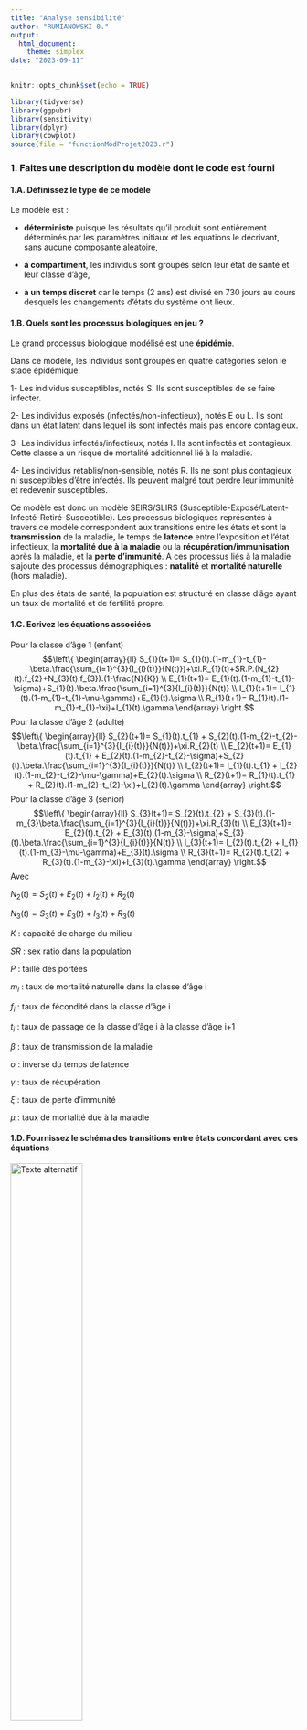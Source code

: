 ```yaml
---
title: "Analyse sensibilité"
author: "RUMIANOWSKI 0."
output: 
  html_document:
    theme: simplex
date: "2023-09-11"
---
```


```r
knitr::opts_chunk$set(echo = TRUE)
```

```r
library(tidyverse)
library(ggpubr)
library(sensitivity)
library(dplyr)
library(cowplot)
source(file = "functionModProjet2023.r")
```


### 1. Faites une description du modèle dont le code est fourni

#### 1.A. Définissez le type de ce modèle
  
   Le modèle est :
   
  - **déterministe** puisque les résultats qu'il produit sont entièrement déterminés par les paramètres initiaux et les équations le décrivant, sans aucune composante aléatoire,
  
  - **à compartiment**, les individus sont groupés selon leur état de santé et leur classe d'âge,
  
  - **à un temps discret** car le temps (2 ans) est divisé en 730 jours au cours desquels les changements d'états du système ont lieux. 
  
#### 1.B. Quels sont les processus biologiques en jeu ?
  
  Le grand processus biologique modélisé est une **épidémie**.
  
  Dans ce modèle, les individus sont groupés en quatre catégories selon le stade épidémique:  
  
  1- Les individus susceptibles, notés S. Ils sont susceptibles de se faire infecter. 
  
  2- Les individus exposés (infectés/non-infectieux), notés E ou L. Ils sont dans un état latent dans lequel ils sont infectés mais pas encore contagieux.
  
  3- Les individus infectés/infectieux, notés I. Ils sont infectés et contagieux. Cette classe a un risque de mortalité additionnel lié à la maladie.
  
  4- Les individus rétablis/non-sensible, notés R. Ils ne sont plus contagieux ni susceptibles d'être infectés. Ils peuvent malgré tout perdre leur immunité et redevenir susceptibles. 
  
  Ce modèle est donc un modèle SEIRS/SLIRS (Susceptible-Exposé/Latent-Infecté-Retiré-Susceptible). Les processus biologiques représentés à travers ce modèle correspondent aux transitions entre les états et sont la **transmission** de la maladie, le temps de **latence** entre l'exposition et l'état infectieux, la **mortalité due à la maladie** ou la **récupération/immunisation** après la maladie, et la **perte d'immunité**. A ces processus liés à la maladie s'ajoute des processus démographiques : **natalité** et **mortalité naturelle** (hors maladie). 
  
  En plus des états de santé, la population est structuré en classe d'âge ayant un taux de mortalité et de fertilité propre. 

  
#### 1.C. Ecrivez les équations associées
  
 Pour la classe d'âge 1 (enfant)
  $$\left\{ 
  \begin{array}{ll}
  S_{1}(t+1)= S_{1}(t).(1-m_{1}-t_{1}-\beta.\frac{\sum_{i=1}^{3}{I_{i}(t)}}{N(t)})+\xi.R_{1}(t)+SR.P.(N_{2}(t).f_{2}+N_{3}(t).f_{3}).(1-\frac{N}{K}) \\
   E_{1}(t+1)= E_{1}(t).(1-m_{1}-t_{1}-\sigma)+S_{1}(t).\beta.\frac{\sum_{i=1}^{3}{I_{i}(t)}}{N(t)} \\
    I_{1}(t+1)= I_{1}(t).(1-m_{1}-t_{1}-\mu-\gamma)+E_{1}(t).\sigma \\
     R_{1}(t+1)= R_{1}(t).(1-m_{1}-t_{1}-\xi)+I_{1}(t).\gamma
   \end{array}
  \right.$$
  Pour la classe d'âge 2 (adulte)
  $$\left\{ 
  \begin{array}{ll}
  S_{2}(t+1)= S_{1}(t).t_{1} + S_{2}(t).(1-m_{2}-t_{2}-\beta.\frac{\sum_{i=1}^{3}{I_{i}(t)}}{N(t)})+\xi.R_{2}(t) \\
   E_{2}(t+1)= E_{1}(t).t_{1} + E_{2}(t).(1-m_{2}-t_{2}-\sigma)+S_{2}(t).\beta.\frac{\sum_{i=1}^{3}{I_{i}(t)}}{N(t)} \\
    I_{2}(t+1)= I_{1}(t).t_{1} + I_{2}(t).(1-m_{2}-t_{2}-\mu-\gamma)+E_{2}(t).\sigma \\
     R_{2}(t+1)= R_{1}(t).t_{1} + R_{2}(t).(1-m_{2}-t_{2}-\xi)+I_{2}(t).\gamma
   \end{array}
  \right.$$
  Pour la classe d'âge 3 (senior)
  $$\left\{ 
  \begin{array}{ll}
  S_{3}(t+1)= S_{2}(t).t_{2} + S_{3}(t).(1-m_{3}\beta.\frac{\sum_{i=1}^{3}{I_{i}(t)}}{N(t)})+\xi.R_{3}(t) \\
   E_{3}(t+1)= E_{2}(t).t_{2} +  E_{3}(t).(1-m_{3}-\sigma)+S_{3}(t).\beta.\frac{\sum_{i=1}^{3}{I_{i}(t)}}{N(t)} \\
    I_{3}(t+1)= I_{2}(t).t_{2} +  I_{1}(t).(1-m_{3}-\mu-\gamma)+E_{3}(t).\sigma \\
     R_{3}(t+1)= R_{2}(t).t_{2} +  R_{3}(t).(1-m_{3}-\xi)+I_{3}(t).\gamma
   \end{array}
  \right.$$
Avec

$N_{2}(t)=S_{2}(t)+E_{2}(t)+I_{2}(t)+R_{2}(t)$

$N_{3}(t)=S_{3}(t)+E_{3}(t)+I_{3}(t)+R_{3}(t)$

$K$ : capacité de charge du milieu

$SR$ : sex ratio dans la population

$P$ : taille des portées

$m_{i}$ : taux de mortalité naturelle dans la classe d'âge i

$f_{i}$ : taux de fécondité dans la classe d'âge i

$t_{i}$ : taux de passage de la classe d'âge i à la classe d'âge i+1

$\beta$ : taux de transmission de la maladie

$\sigma$ : inverse du temps de latence

$\gamma$ : taux de récupération

$\xi$ : taux de perte d'immunité

$\mu$ : taux de mortalité due à la maladie

  

#### 1.D. Fournissez le schéma des transitions entre états concordant avec ces équations
  
  ![Texte alternatif](image/transition_stade_epidemie.png){width=50%}
  ![Texte alternatif](image/transition_classe_age.png){width=50%}

=> 1 seul schema avec tout
  
#### 1.E. Listez les hypothèses principales de ce modèle (quel type de force d’infection, population variable ou constante, etc)
  

Dans la construction du modèle, plusieurs hypothèses sont faites. Elles concernent la dynamique des populations


 - tous les individus peuvent se reproduire (absense de sexes)
 - les variations interindividuelles ne propriétés des individus ne dépendent que de leur classe d'âge
    - la probabilité de se reproduire et le taille des portées ne dépendent que de la classe d'âge
    - le succès de reproduction dépend de la densité de population uniquement à travers une capacité de l'environnment noté K
    - le probalité intrasèque de mortalité (non-spécifique à une maladie) ne dépend que de la classe d'âge
 - les processus de migration sont négligés i.e. la population est considérée comme fermée


 dynamique épidémiologique
 
 - les propriétés épidémiologiques des individus sont identiques pour les individus, notamment qu'ils ne dépendent pas de la classe d'âge.
 - l'épidémie est structuré en quatre groupes: les sensibles, les latents, les infectieux et les guéris.

  
  
  
  
#### 1.F. Quelles sont les conditions initiales ?

  Les conditions initiales du modèle sont :
  27 individus sensibles de classe d'âge 1,
  23 individus sensibles de classe d'âge 1,
  36 individus sensibles de classe d'âge 3 et
  1 individus infecté et infectieux de classe d'âge 3.
  
#### 1.G. Listez et définissez les sorties possibles du modèle
  
  Les sorties proposés sont :
  
  1- la proportion de malades i.e. infectés (infectieux ou non) à la fin de la période d'étude (deux ans)
  
  2- le nombre d'infection réalisées le dernier jour de la période d'étude
  
  3- le nombre maximum de d'infectés pendant la période d'étude
  
  4- le nombre d'infection réalisés pendant la première année de l'étude
  
  D'autres sorties possibles du modèle peuvent être :
  
  5- la proportion maximale de malades pendant la période d'étude
  
  6- le nombre d'individus sensibles à la fin de la période d'étude
  
#### 1.H. Listez les paramètres du modèle, donnez leurs définitions et leurs valeurs
  
  K : Capacité de l'environnment. Valeur au-dessus de laquelle la population ne produit plus de portée.
  sr : Sex-ratio (proportion de femelles)
  portee : taille des portées
  m_i : mortalité naturelle dans la classe d'âge i
  f_i : fécondité de la classe i
  t_i : probabilité de partir de la classe d'âge i pour rentrer dans la classe i+1
  
  trans : probabilité d'infection (quitter le groupe des sensibles pour devenir infecté/non-infectieux)
  lat : probabilité de devenir contagieux (quitter le groupe des infectés/non-infectieux pour devenir infectés/infectieux)
  rect: probabilité de guérir (quitter le groupe des infectés/infectieux pour devenir guéri/non-sensible)
  loss : probalitité de perte d'immunité (quitter le groupe des guéri/non-sensible pour redevenir sensible)
  
  madd : probabilité de mourir pendant le stade infectés/infectieux
  
#### 1.I. Réalisez quelques figures pour illustrer au mieux le comportement du modèle pour les valeurs nominales des paramètres

```r
ValNominale = c(100, 0.5, 0.0014, 0.00029, 0.0019, 
                0.0019, 0.0082, 5, 1/365, 1/365, 
                0.3, 1/5, 1/20, 1/100, 0.001)


scenario_initial = matrix(ValNominale, nrow=1, ncol=15)

res = modAppli1(scenario_initial)


effectif_data = tibble(
       temps = 1:(2*365),
       
       S = res[[2]][4,1,],
       L = res[[2]][4,2,],
       I = res[[2]][4,3,],
       R = res[[2]][4,4,],
       
       N = S + L + I + R,
       
       C1 = res[[2]][1,1,] + res[[2]][1,2,] + res[[2]][1,3,] + res[[2]][1,4,],
       C2 = res[[2]][2,1,] + res[[2]][2,2,] + res[[2]][2,3,] + res[[2]][2,4,],
       C3 = res[[2]][3,1,] + res[[2]][3,2,] + res[[2]][3,3,] + res[[2]][3,4,]
       )
```


```r


p1 = ggplot() +
  geom_line(data = effectif_data, aes(x = temps, y = S, color = "1- Susceptible"), linewidth = 1) +
  geom_line(data = effectif_data, aes(x = temps, y = L, color = "2- Latent"), linewidth = 1) +
  geom_line(data = effectif_data, aes(x = temps, y = I, color = "3- Infectious"), linewidth = 1) +
  geom_line(data = effectif_data, aes(x = temps, y = R, color = "4- Recovered"), linewidth = 1) +
  geom_line(data = effectif_data, aes(x = temps, y = N, color = "Population Size"), linewidth = 1) +
  labs(x = "Time", y = "Effectif") +
  theme_minimal() +
  ggtitle("Evolution of Epidemic stages - Initial Model")

effectif_data2 <- tibble(effectif = 
                           c(effectif_data$C1,
                             effectif_data$C2,
                             effectif_data$C3),
                         temps = rep(effectif_data$temps, times = 3))  %>%
  mutate(age_class = rep(c("First Age Class", "Second Age Class", "Third Age Class"), each = nrow(effectif_data) )) %>% 
  group_by(temps, age_class) %>%
  summarise(n = sum(effectif)) %>%
  mutate(percentage = n / sum(n))

p2 = ggplot(effectif_data2, aes(x=temps, y=percentage, fill=age_class)) + 
    geom_area(alpha=0.4 , size=1, colour="black")+
  labs(fill = "Age class") +
  labs(x = "Time", y = "Effectif") +
  theme_minimal() +
  ggtitle("Evolution of age structure - Initial Model")


p1
p2

```

### 2. Analyse de sensibilité du modèle en faisant varier les paramètres un par un (OAT = one-at-a-time)
#### 2.A Justifiez les valeurs testées

#### 2.B. Fournissez votre script
  
```r
par_name = c("K", "sr", "m1", "m2", "m3", "f2", "f3", "portee", "t1", "t2", "trans", "lat", "rec", "loss", "madd")

ValNominale = c(100, 
                0.5, 0.0014, 0.00029, 0.0019, 
                0.0019, 0.0082, 5, 1/365, 1/365, 
                0.3, 1/5, 1/20, 1/100, 0.001)

makeAnalyseOAT <- function(ValNominale){
  sortie = createMatriceForOAT(ValNominale) %>%
    modAppli() %>%
    normaliseSortie(ValNominale)
  return(sortie)
}

createMatriceForOAT <- function(ValNominale){
  nbParametres = length(ValNominale)
  nbScenariosParParam = 11
  nbScenariosTotal = nbScenariosParParam*nbParametres
  valeurMin = ValNominale * 0.75
  valeurMax = ValNominale * 1.25

  matrixScenario =  matrix(rep(ValNominale, each = nbScenariosTotal), nrow = nbScenariosTotal, ncol = nbParametres)
  for (i in 1:nbParametres){
    i_min = nbScenariosParParam*(i-1)+1
    i_max = nbScenariosParParam*i

    matrixScenario[i_min:i_max,i] = pracma::linspace(valeurMin[i],valeurMax[i], n = nbScenariosParParam)
  }
  return(matrixScenario)
}

normaliseSortie <- function(sortie,ValNominale){
  sortieNominale = modAppli(matrix(ValNominale, nrow=1, ncol=15))
  return(data.frame(prop_inf = sortie[,1]/sortieNominale[,1],
                    infec_end = sortie[,2]/sortieNominale[,2],
                    nb_max_infec = sortie[,3]/sortieNominale[,3],
                    nb_infec_year1 = sortie[,4]/sortieNominale[,4]))
}

plotOATAnalysis <- function(i,sortieNormalise,matrixScenario){
  nbScenariosParParam = 11
  i_min = nbScenariosParParam*(i-1)+1
  i_max = nbScenariosParParam*i
  resultParam_i = data.frame(parametre=matrixScenario[i_min:i_max,i],
                             prop_inf=sortieNormalise[i_min:i_max,1],
                             nb_infected_end=sortieNormalise[i_min:i_max,2],
                             nb_max_infec=sortieNormalise[i_min:i_max,3],
                             nb_infec_year1=sortieNormalise[i_min:i_max,4])
  
    p1 = ggplot() +
      geom_line(data = resultParam_i, aes(x = parametre, y = prop_inf, color = "S1"), size = 1) +
      geom_line(data = resultParam_i, aes(x = parametre, y = nb_infected_end, color = "S2"), size = 1) +
      geom_line(data = resultParam_i, aes(x = parametre, y = nb_max_infec,  color = "S3"), size = 1) +
      geom_line(data = resultParam_i, aes(x = parametre, y = nb_infec_year1,  color = "S4"), size = 1) +
      scale_x_continuous(trans='log10') +
      labs(x = "Parameter value", y = "Relative variation") +
      theme_minimal() +
      ggtitle(par_name[i])
    return(p1)
}

```


```r
matriceOAT = createMatriceForOAT(ValNominale)
sortieNormalise = makeAnalyseOAT(ValNominale)
head(sortieNormalise)

plotOATAnalysis(i=1,sortieNormalise,matriceOAT)

```


```r
plots <- list()
nbOfPlots <- 15
for (i in 1:nbOfPlots) {
  plots[[i]] <- plotOATAnalysis(i, sortieNormalise, matriceOAT)
}
plot_grid(plotlist = plots, ncol = 3)
```
### 3. Analyse de sensibilité avec la méthode Morris

```r

par_name = c("K", "sr", "m1", "m2", "m3", "f2", "f3", "portee", "t1", "t2", "trans", "lat", "rec", "loss", "madd")
lowerValues = ValNominale*.75
upperValues = ValNominale*1.25

# On utilise la fonction Morris du package sensitivity
Morris <- morris(model = modAppli, 
                 factors = par_name, 
                 r = 50, 
                 scale=TRUE,
                 design = list(type = "oat", levels = 6, grid.jump = 3),
                 binf=lowerValues,
                 bsup=upperValues)
```


#### 3.a. Fournissez une figure équivalente à celle donnée dans le cours et interprétez-la. 

```r
get_dfMorris <- function(Morris){
  # Cette fonction sert à récupérer mu, mu* et sigma pour chaque sortie du modèle sous 
  # la forme d'un data frame
  dfMorris = getMorrisResult(Morris$ee,mean,"mu") %>%
    cbind(getMorrisResult(abs(Morris$ee),mean,"mu.star")) %>% # mu.star mesure la sensibilité 
    cbind(getMorrisResult(Morris$ee,sd,"sigma")) # sigma mesure interactions et relations non linéaires
  return(dfMorris)
}

getMorrisResult <- function(Morris_ee, functionToApply,parameter){
  # Sous fonction de get_dfMorris pour calculer mu, mu* ou sigma
  # en appliquant la methode donnée dans l'aide de la fonction morris
  df = apply(Morris_ee, 3, function(M){apply(M, 2, functionToApply)}) %>%
    as.data.frame() %>%
    renameColMorris(parameter)
}
  
renameColMorris <- function(df,parameter){
  # Sous fonction de getMorrisResult, sert à avoir des noms
  # de colonnes qui font sens
  colnames(df) <- paste0(parameter, "_S", 1:4)
  return(df)
}

plotMorris <- function(mu.star_SX,sigma_SX,title="Analyse de Morris",parametersList=par_name){
  Parametres <- c(rep("démographiques",10),rep("épidémiques",5))
  
  plot <- ggplot(data=NULL,aes(x=mu.star_SX,y=sigma_SX,col=Parametres)) +
    geom_text(aes(label=parametersList),size=2) +
    scale_color_manual(values = c("darkblue","darkred")) +
    xlab(label="mu*") +
    ylab(label="sigma") +
    labs(title = title) +
    theme_minimal()+
    theme(text = element_text(size = 6))
  return(plot)
}

dfMorris <- get_dfMorris(Morris)
plot_S1 <- plotMorris(mu.star_SX=dfMorris$mu.star_S1,sigma_SX=dfMorris$sigma_S1,
                      title="Sortie : Nombre d'infectés le dernier jour")
plot_S2 <- plotMorris(mu.star_SX=dfMorris$mu.star_S2,sigma_SX=dfMorris$sigma_S2,
                      title="Sortie : Nombre d'infection le dernier jour")
plot_S3 <- plotMorris(mu.star_SX=dfMorris$mu.star_S3,sigma_SX=dfMorris$sigma_S3,
                      title="Sortie : Nombre d'infectés sur les 2 annnées")
plot_S4 <- plotMorris(mu.star_SX=dfMorris$mu.star_S4,sigma_SX=dfMorris$sigma_S4,
                      title = "Sortie : Nombre d'infection la première année")

grid <- plot_grid(plotlist = list(plot_S1,plot_S2,plot_S3,plot_S4),ncol=2)

plot_grid(
  ggdraw() + draw_text("Analyse de Morris", x = 0.5, y = 1, vjust = 2, hjust = 0.5, size = 16),
  grid,
  ncol = 1,
  rel_heights = c(0.1, 1)
)

```



#### 3. b. Qu’en concluez-vous si vous comparez les deux approches et les résultats obtenus ?

### 4. Analyse de sensibilité globale avec la méthode FAST

#### 4.a. Identifiez et explicitez le package que vous utilisez pour cette analyse ; donnez les éléments les plus importants qui peuvent être modulés lors de cette analyse. Notamment, comment choisir le nombre de scénarios à réaliser ?

#### 4.b. Réalisez un premier échantillonnage avec peu de scénarios par paramètre (100). Combien cela fait-il de simulations au total ?

```r
par_name = c("K", "sr", "m1", "m2", "m3", "f2", "f3", "portee", "t1", "t2", "trans", "lat", "rec", "loss", "madd")
```


```r
scenarios_par_param = 100

q.arg4 <- Map(list, ValNominale * 0.75, ValNominale * 1.25)
names(q.arg4) <- par_name

Fast <- fast99(model = NULL, 
                 factors = par_name, 
                 n = scenarios_par_param,
                 q = rep("qunif", 15),
                 q.arg =q.arg4)

sample100 = Fast$X
head(sample100)
```



#### 4.c. Sauvegardez le tableau obtenu et réalisez un graphique illustrant les variations des paramètres obtenues.
```r
par(mfrow=c(2,2), mar = c(3, 3, 1, 1), cex.lab = 0.7, mgp = c(1.5, 0.5, 0))

for (i in 1:4){
  valueMin = q.arg4[[i]][[1]]
  valueMax = q.arg4[[i]][[2]]
  param = par_name[i]
  plot(sample100[,i],pch=20, cex=.7,ylab=paste(param,"value"),main=paste("Variation de",param))
  abline(h=valueMin,col="red",lty=2)
  abline(h=valueMax,col="red",lty=2)
  
  hist(sample100[,i],breaks = 100, main=paste("Répartition des valeurs pour",param))
}
```

#### 4.d. Réalisez alors un second échantillonnage avec beaucoup de scénarios par paramètre (1000). De même, sauvegardez le tableau obtenu et illustrez graphiquement votre échantillonnage.
```r
scenarios_par_param = 1000

Fast <- fast99(model = NULL, 
                 factors = par_name, 
                 n = scenarios_par_param,
                 q = rep("qunif", 15),
                 q.arg =q.arg4)
sample1000 = Fast$X
```


```r
par(mfrow=c(2,2), mar = c(3, 3, 1, 1), cex.lab = 0.7, mgp = c(1.5, 0.5, 0))

for (i in 1:4){
  valueMin = q.arg4[[i]][[1]]
  valueMax = q.arg4[[i]][[2]]
  plot(sample1000[,i],pch=20, cex=.7,ylab=paste(par_name[i],"value"),main=paste("Variation de",par_name[i]))
  abline(h=valueMin,col="red",lty=2)
  abline(h=valueMax,col="red",lty=2)
  
  hist(sample100[,i],breaks = 100, main=paste("Répartition des valeurs pour",param))

}
```

#### 4.e. Comparez les deux échantillonnages et discutez des implications possibles.
La différence principale entre les 2 échantillonages est que beaucoup plus de valeurs par paramètres sont représentées lorsqu'il y a plus de scénarios par paramètres. Par conséquent, on peut facilement imaginer que le nombre de combinaison de valeurs possibles est bien plus grand dans le cas à 1000 scénarios. A priori, plus de scenarios devraient donc donner de meilleurs estimations sur la sensibilité des paramètres, mais demandera aussi un temps de computation plus élevé.

#### 4.f. Lancez le modèle sur ces deux échantillonnages en sauvegardant bien à chaque fois les valeurs des sorties dans chaque cas.
```r
result100 = modAppli(sample100)
result1000 = modAppli(sample1000)
```

#### 4.g. Visualisez la distribution des sorties obtenues : qu’en pensez-vous ? Quel impact dans le cadre d’une analyse de variance (telle que faite pour calculer les indices de sensibilité) ? Pouvez-vous donc interprétez toutes les sorties et pourquoi ?
```r
par(mfrow=c(2,2), cex.lab = 0.8,cex.main = 0.9)
title = paste("Distribution pour la sortie",
              c("1 \n (nombre d'infectés le dernier jour)",
                "2 \n (nombre d'infections le dernier jour)",
                "3 \n (nombre d'infectés sur les 2 années)",
                "4 \n (nombre d'infection la première année)"
                ))
for (i in 1:4){
  hist(result100[,i],main=title[i],xlab="Valeurs",ylab="Fréquence",breaks=500)
}

```
On observe 2 types de distributions : distribution fortement centrée autour d'une valeur moyenne (sortie 1) et distribution plus ou moins uniforme (sortie 2 et 4). La distribution de la sortie 3 étant intermédiaire entre ces 2 formes. Une distribution centrée indique que les variations des paramètres d'entrée ont peu d'impact sur la valeur de la sortie. Au contraire, une distribution uniforme indique que les variations des paramètres d'entrée ont un effet important sur les valeurs de la sortie. Les sorties ayant ce type de distribution devraient donc être plus pertinentes pour comprendre quels paramètres d'entrée ont un effet sur la variabilité des sorties. 


#### 4.h. Pour les sorties interprétables, calculez les indices de sensibilité principaux (effet principal) et d’ordre 1 (interactions deux-à-deux) et visualisez graphiquement les résultats.
```r

```

#### 4.i. Comparez les résultats des deux échantillonnages : qu’en concluez-vous ?

#### 4.j. Interprétez biologiquement le cas à 1000 scénarios par paramètre.

### 5. Discussion
####Les résultats sont-ils cohérents entre méthodes ? Quelles implications possibles ? Que feriez-vous ensuite en termes d’analyse de ce modèle ?






graph_oat = function(i){
    p1 = ggplot() +
      geom_line(data = res_plot, aes(x = paramettre_i, y = prop_inf, color = "S1"), size = 1) +
      geom_line(data = res_plot, aes(x = paramettre_i, y = infec_end, color = "S2"), size = 1) +
      geom_line(data = res_plot, aes(x = paramettre_i, y = nb_max_infec,  color = "S3"), size = 1) +
      geom_line(data = res_plot, aes(x = paramettre_i, y = nb_infec_year1,  color = "S4"), size = 1) +
      scale_x_continuous(trans='log10') +
      labs(x = "Parameter value", y = "Relative variation") +
      theme_minimal() +
      ggtitle(par_name[i])
    
    res_plot2 = tibble(
             amplitude_S1 = max(res_plot$prop_inf) - min(res_plot$prop_inf),
             amplitude_S2 = max(res_plot$infec_end)-min(res_plot$infec_end),
             amplitude_S3 = max(res_plot$nb_max_infec)-min(res_plot$nb_max_infec),
             amplitude_S4 = max(res_plot$nb_infec_year1)-min(res_plot$nb_infec_year1),
             sd_S1 = sd(res_plot$prop_inf),
             sd_S2 = sd(res_plot$infec_end),
             sd_S3 = sd(res_plot$nb_max_infec),
             sd_S4 = sd(res_plot$nb_infec_year1))
    
    
 #   p1 = ggplot() +
  #    geom_histogram(data = res_plot2)
  #   geom_line(data = res_plot, aes(x = paramettre_i, y = prop_inf, color = "S1"), size = 1) +
  #   labs(x = "Parameter value", y = "Relative variation") +
  #   theme_minimal() +
  #  ggtitle(par_name[i])
    
    return(p1)
}

graph_oat(i = 1)
#graph_oat(i = 2, bornes = c(0, 1))




ggarrange(graph_oat(i = 1),
          graph_oat(i = 2), 
          graph_oat(i = 3),
          graph_oat(i = 4), 
          graph_oat(i = 5),
          graph_oat(i = 7), 
          graph_oat(i = 8), 
          graph_oat(i = 9),
          graph_oat(i = 10), 
          graph_oat(i = 11), 
          graph_oat(i = 12),
          graph_oat(i = 13), 
          graph_oat(i = 14), 
          graph_oat(i = 15),
          ncol = 3, nrow = 5)

